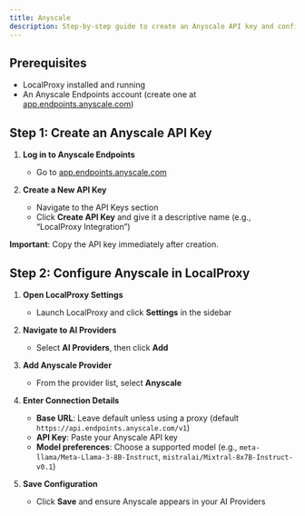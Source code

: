 ```yaml
---
title: Anyscale
description: Step-by-step guide to create an Anyscale API key and configure it in LocalProxy
---
```


## Prerequisites

- LocalProxy installed and running
- An Anyscale Endpoints account (create one at [app.endpoints.anyscale.com](https://app.endpoints.anyscale.com))

## Step 1: Create an Anyscale API Key

1. **Log in to Anyscale Endpoints**

   - Go to [app.endpoints.anyscale.com](https://app.endpoints.anyscale.com)

2. **Create a New API Key**
   - Navigate to the API Keys section
   - Click **Create API Key** and give it a descriptive name (e.g., “LocalProxy Integration”)

**Important**: Copy the API key immediately after creation.

## Step 2: Configure Anyscale in LocalProxy

1. **Open LocalProxy Settings**

   - Launch LocalProxy and click **Settings** in the sidebar

2. **Navigate to AI Providers**

   - Select **AI Providers**, then click **Add**

3. **Add Anyscale Provider**

   - From the provider list, select **Anyscale**

4. **Enter Connection Details**

   - **Base URL**: Leave default unless using a proxy (default `https://api.endpoints.anyscale.com/v1`)
   - **API Key**: Paste your Anyscale API key
   - **Model preferences**: Choose a supported model (e.g., `meta-llama/Meta-Llama-3-8B-Instruct`, `mistralai/Mixtral-8x7B-Instruct-v0.1`)

5. **Save Configuration**
   - Click **Save** and ensure Anyscale appears in your AI Providers
